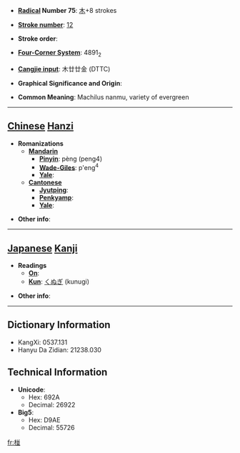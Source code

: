 * '''[[Wiktionary:Chinese radical index| Radical]] Number 75''': [[Wiktionary:Chinese radical index 木|木]]+8 strokes

* '''[[Wiktionary:Chinese total strokes index|Stroke number]]''': [[Wiktionary:Chinese total strokes index 12|12]]

* '''Stroke order''': 

* '''[[Wiktionary:Chinese four corner index|Four-Corner System]]''': 4891<sub>2</sub>

* '''[[Wiktionary:Chinese Cangjie index|Cangjie input]]''': 木廿廿金 (DTTC)

* '''Graphical Significance and Origin''': 

* '''Common Meaning''': Machilus nanmu, variety of evergreen

----

== [[Chinese]] [[Hanzi]] ==

* '''Romanizations'''
** '''[[Mandarin]]'''
*** '''[[Pinyin]]''': pèng (peng4)
*** '''[[Wade-Giles]]''': p'eng<sup>4</sup>
*** '''[[Yale]]''': 
** '''[[Cantonese]]'''
*** '''[[Jyutping]]''':
*** '''[[Penkyamp]]''': 
*** '''[[Yale]]''': 

* '''Other info''': 

----

== [[Japanese]] [[Kanji]] ==

* '''Readings'''
** '''[[On]]''': 
** '''[[Kun]]''': [[くぬぎ]] (kunugi)

* '''Other info''':  

----

== Dictionary Information ==

* KangXi: 0537.131
* Hanyu Da Zidian: 21238.030

== Technical Information ==

* '''Unicode''':
** Hex: 692A
** Decimal: 26922
* '''Big5''':
** Hex: D9AE
** Decimal: 55726

[[fr:椪]]